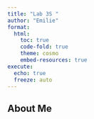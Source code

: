 ```yaml
---
title: "Lab 3S "
author: "Emilie"
format:
  html:
    toc: true
    code-fold: true
    theme: cosmo
    embed-resources: true
execute:
  echo: true
  freeze: auto
---
```


## About Me
